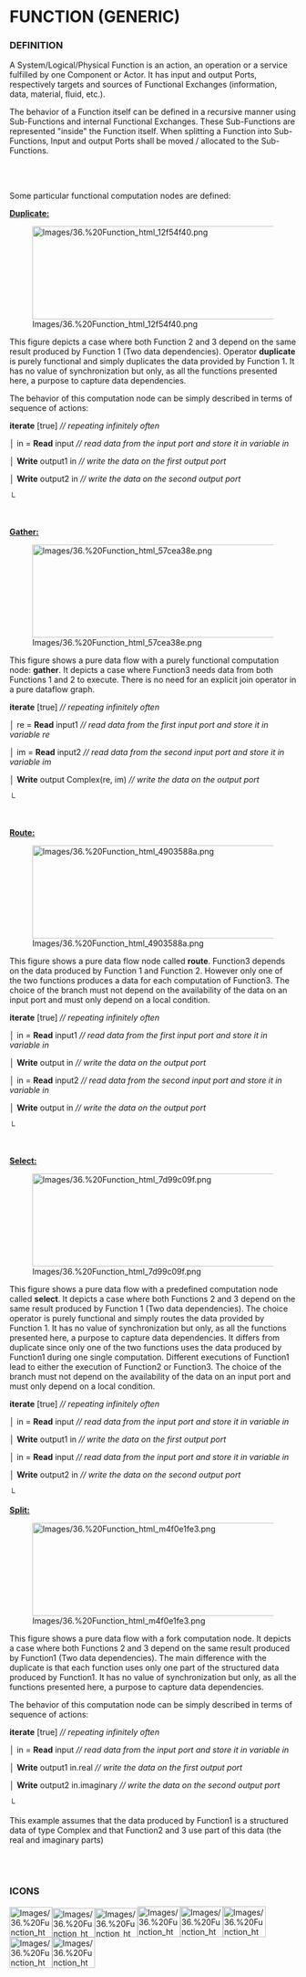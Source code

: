             
= FUNCTION (GENERIC) =
 
=== DEFINITION ===
 
A System/Logical/Physical Function is an action, an operation or a service fulfilled by one Component or Actor. It has input and output Ports, respectively targets and sources of Functional Exchanges (information, data, material, fluid, etc.).

 
The behavior of a Function itself can be defined in a recursive manner using Sub-Functions and internal Functional Exchanges. These Sub-Functions are represented &quot;inside&quot; the Function itself. When splitting a Function into Sub-Functions, Input and output Ports shall be moved / allocated to the Sub-Functions.

 
<br>
<br>

 
Some particular functional computation nodes are defined:

 
<u>'''Duplicate:'''</u>

 
[[Image:Images/36.%20Function_html_12f54f40.png|528x163px]]

 
This figure depicts a case where both Function 2 and 3 depend on the same result produced by Function 1 (Two data dependencies). Operator '''duplicate''' is purely functional and simply duplicates the data provided by Function 1. It has no value of synchronization but only, as all the functions presented here, a purpose to capture data dependencies.

 
The behavior of this computation node can be simply described in terms of sequence of actions:

 
'''iterate''' &#91;true&#93;			''// repeating infinitely often''

 
&#9474;	in = '''Read''' input		''// read data from the input port and store it in variable in''

 
&#9474; '''Write''' output1 in	''// write the data on the first output port''

 
&#9474; '''Write''' output2 in	''// write the data on the second output port''

 
&#9492;

 
<br>

 
<u>'''Gather:'''</u>

 
[[Image:Images/36.%20Function_html_57cea38e.png|528x163px]]

 
This figure shows a pure data flow with a purely functional computation node: '''gather'''. It depicts a case where Function3 needs data from both Functions 1 and 2 to execute. There is no need for an explicit join operator in a pure dataflow graph.

 
'''iterate''' &#91;true&#93;				''// repeating infinitely often''

 
&#9474;	re = '''Read''' input1		''// read data from the first input port and store it in variable re''

 
&#9474;	im = '''Read''' input2		''// read data from the second input port and store it in variable im''

 
&#9474; '''Write''' output Complex(re, im)	''// write the data on the output port''

 
&#9492;

 
<br>

 
<u>'''Route:'''</u>

 
[[Image:Images/36.%20Function_html_4903588a.png|528x163px]]

 
This figure shows a pure data flow node called '''route'''. Function3 depends on the data produced by Function 1 and Function 2. However only one of the two functions produces a data for each computation of Function3. The choice of the branch must not depend on the availability of the data on an input port and must only depend on a local condition.

 
'''iterate''' &#91;true&#93;			''// repeating infinitely often''

 
&#9474;	in = '''Read''' input1	''// read data from the first input port and store it in variable in''

 
&#9474; '''Write''' output in		''// write the data on the output port''

 
&#9474;	in = '''Read''' input2	''// read data from the second input port and store it in variable in''

 
&#9474; '''Write''' output in		''// write the data on the output port''

 
&#9492;

 
<br>

 
<u>'''Select:'''</u>

 
[[Image:Images/36.%20Function_html_7d99c09f.png|528x163px]]

 
This figure shows a pure data flow with a predefined computation node called '''select'''. It depicts a case where both Functions 2 and 3 depend on the same result produced by Function 1 (Two data dependencies). The choice operator is purely functional and simply routes the data provided by Function 1. It has no value of synchronization but only, as all the functions presented here, a purpose to capture data dependencies. It differs from duplicate since only one of the two functions uses the data produced by Function1 during one single computation. Different executions of Function1 lead to either the execution of Function2 or Function3. The choice of the branch must not depend on the availability of the data on an input port and must only depend on a local condition.

 
'''iterate''' &#91;true&#93;			''// repeating infinitely often''

 
&#9474;	in = '''Read''' input		''// read data from the input port and store it in variable in''

 
&#9474; '''Write''' output1 in	''// write the data on the first output port''

 
&#9474;	in = '''Read''' input		''// read data from the input port and store it in variable in''

 
&#9474; '''Write''' output2 in	''// write the data on the second output port''

 
&#9492;

 
<u>'''Split:'''</u>

 
[[Image:Images/36.%20Function_html_m4f0e1fe3.png|528x163px]]

 
This figure shows a pure data flow with a fork computation node. It depicts a case where both Functions 2 and 3 depend on the same result produced by Function1 (Two data dependencies). The main difference with the duplicate is that each function uses only one part of the structured data produced by Function1. It has no value of synchronization but only, as all the functions presented here, a purpose to capture data dependencies.

 
The behavior of this computation node can be simply described in terms of sequence of actions:

 
'''iterate''' &#91;true&#93;				''// repeating infinitely often''

 
&#9474;	in = '''Read''' input			''// read data from the input port and store it in variable in''

 
&#9474; '''Write''' output1 in.real		''// write the data on the first output port''

 
&#9474; '''Write''' output2 in.imaginary	''// write the data on the second output port''

 
&#9492;

 
This example assumes that the data produced by Function1 is a structured data of type Complex and that Function2 and 3 use part of this data (the real and imaginary parts)

 
<br>
<br>

 
=== ICONS ===
 
[[Image:Images/36.%20Function_html_159223fa.png|75x53px]][[Image:Images/36.%20Function_html_4d4fd6d3.png|75x51px]][[Image:Images/36.%20Function_html_2c7fd338.png|75x51px]][[Image:Images/36.%20Function_html_32921c88.png|75x54px]][[Image:Images/36.%20Function_html_m4c7482fa.png|75x54px]][[Image:Images/36.%20Function_html_79978ef6.png|75x54px]][[Image:Images/36.%20Function_html_2709aa19.png|75x54px]][[Image:Images/36.%20Function_html_35daebe4.png|75x54px]]

 
<br>

   